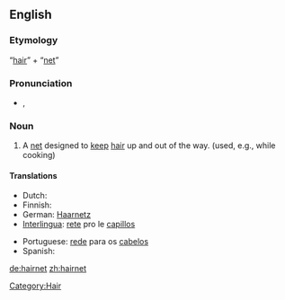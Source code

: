 ==English==

===Etymology===
“[[hair]]” + “[[net]]”

===Pronunciation===
* {{a|General American}} {{IPA|/ˈhɛrˌnɛt/}}, {{SAMPA|/"hEr%nEt/}}

===Noun===
{{en-noun}}

# A [[net]] designed to [[keep]] [[hair]] up and out of the way. (used, e.g., while cooking)

====Translations====
{{trans-top|net designed to keep hair up}}
* Dutch: {{t+|nl|haarnetje|n}}
* Finnish: {{t|fi|hiusverkko}}
* German: [[Haarnetz]] {{n}}
* [[Interlingua]]: [[rete]] pro le [[capillos]]
{{trans-mid}}
* Portuguese: [[rede]] para os [[cabelos]] {{f}}
* Spanish: {{t+|es|redecilla|f}}
{{trans-bottom}}

[[Category:Hair]]

[[de:hairnet]]
[[zh:hairnet]]